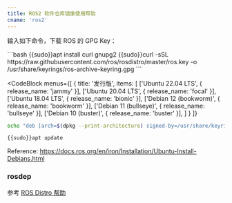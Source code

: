 ```yaml
---
title: ROS2 软件仓库镜像使用帮助
cname: 'ros2'
---
```


输入如下命令，下载 ROS 的 GPG Key：

<CodeBlock>
```bash
{{sudo}}apt install curl gnupg2
{{sudo}}curl -sSL https://raw.githubusercontent.com/ros/rosdistro/master/ros.key  -o /usr/share/keyrings/ros-archive-keyring.gpg
```
</CodeBlock>

<CodeBlock
  menus={[
    {
      title: '发行版',
      items: [
        ['Ubuntu 22.04 LTS', { release_name: 'jammy' }],
        ['Ubuntu 20.04 LTS', { release_name: 'focal' }],
        ['Ubuntu 18.04 LTS', { release_name: 'bionic' }],
        ['Debian 12 (bookworm)', { release_name: 'bookworm' }],
        ['Debian 11 (bullseye)', { release_name: 'bullseye' }],
        ['Debian 10 (buster)', { release_name: 'buster' }],
      ]
    }
  ]}
>

```bash
echo "deb [arch=$(dpkg --print-architecture) signed-by=/usr/share/keyrings/ros-archive-keyring.gpg] {{http_protocol}}{{mirror}}/ubuntu {{release_name}} main" | {{sudo}}tee /etc/apt/sources.list.d/ros2.list > /dev/null

{{sudo}}apt update
```

</CodeBlock>

Reference: https://docs.ros.org/en/iron/Installation/Ubuntu-Install-Debians.html

### rosdep

参考 [ROS Distro 帮助](/rosdistro/)
